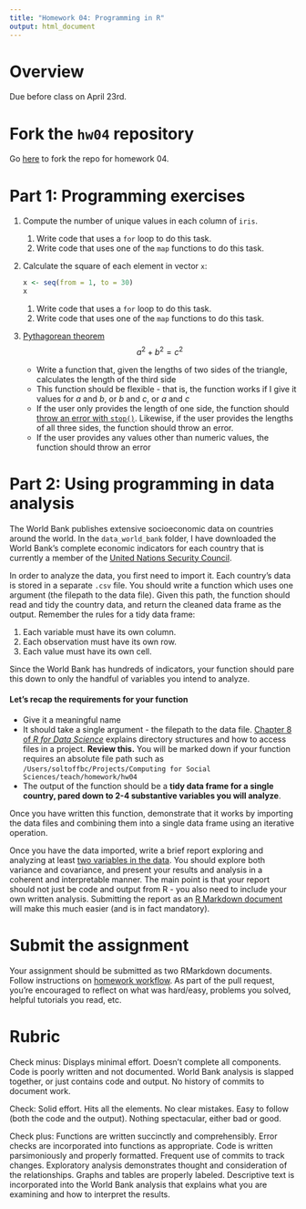 ```yaml
---
title: "Homework 04: Programming in R"
output: html_document
---
```


# Overview

Due before class on April 23rd.

# Fork the `hw04` repository

Go [here](https://github.com/uc-cfss/hw04) to fork the repo for homework 04.

# Part 1: Programming exercises

1. Compute the number of unique values in each column of `iris`.
    1. Write code that uses a `for` loop to do this task.
    1. Write code that uses one of the `map` functions to do this task.
1. Calculate the square of each element in vector `x`:

    ```r
    x <- seq(from = 1, to = 30)
    x
    ```
    
    1. Write code that uses a `for` loop to do this task.
    1. Write code that uses one of the `map` functions to do this task.
1. [Pythagorean theorem](https://en.wikipedia.org/wiki/Pythagorean_theorem)
    $$a^2 + b^2 = c^2$$
    * Write a function that, given the lengths of two sides of the triangle, calculates the length of the third side
    * This function should be flexible - that is, the function works if I give it values for $a$ and $b$, or $b$ and $c$, or $a$ and $c$
    * If the user only provides the length of one side, the function should [throw an error with `stop()`](http://r4ds.had.co.nz/functions.html). Likewise, if the user provides the lengths of all three sides, the function should throw an error.
    * If the user provides any values other than numeric values, the function should throw an error

# Part 2: Using programming in data analysis

The World Bank publishes extensive socioeconomic data on countries around the world. In the `data_world_bank` folder, I have downloaded the World Bank's complete economic indicators for each country that is currently a member of the [United Nations Security Council](http://www.un.org/en/sc/members/).

In order to analyze the data, you first need to import it. Each country's data is stored in a separate `.csv` file. You should write a function which uses one argument (the filepath to the data file). Given this path, the function should read and tidy the country data, and return the cleaned data frame as the output. Remember the rules for a tidy data frame:

1. Each variable must have its own column.
1. Each observation must have its own row.
1. Each value must have its own cell.

Since the World Bank has hundreds of indicators, your function should pare this down to only the handful of variables you intend to analyze.

#### Let's recap the requirements for your function

* Give it a meaningful name
* It should take a single argument - the filepath to the data file. [Chapter 8 of *R for Data Science*](http://r4ds.had.co.nz/workflow-projects.html) explains directory structures and how to access files in a project. **Review this.** You will be marked down if your function requires an absolute file path such as `/Users/soltoffbc/Projects/Computing for Social Sciences/teach/homework/hw04`
* The output of the function should be a **tidy data frame for a single country, pared down to 2-4 substantive variables you will analyze**.

Once you have written this function, demonstrate that it works by importing the data files and combining them into a single data frame using an iterative operation.

Once you have the data imported, write a brief report exploring and analyzing at least [two variables in the data](http://data.worldbank.org/indicator). You should explore both variance and covariance, and present your results and analysis in a coherent and interpretable manner. The main point is that your report should not just be code and output from R - you also need to include your own written analysis. Submitting the report as an [R Markdown document](http://rmarkdown.rstudio.com/) will make this much easier (and is in fact mandatory).

# Submit the assignment

Your assignment should be submitted as two RMarkdown documents. Follow instructions on [homework workflow](hw00_homework_guidelines.html#homework_workflow). As part of the pull request, you're encouraged to reflect on what was hard/easy, problems you solved, helpful tutorials you read, etc.

# Rubric

Check minus: Displays minimal effort. Doesn't complete all components. Code is poorly written and not documented. World Bank analysis is slapped together, or just contains code and output. No history of commits to document work.

Check: Solid effort. Hits all the elements. No clear mistakes. Easy to follow (both the code and the output). Nothing spectacular, either bad or good.

Check plus: Functions are written succinctly and comprehensibly. Error checks are incorporated into functions as appropriate. Code is written parsimoniously and properly formatted. Frequent use of commits to track changes. Exploratory analysis demonstrates thought and consideration of the relationships. Graphs and tables are properly labeled. Descriptive text is incorporated into the World Bank analysis that explains what you are examining and how to interpret the results.
